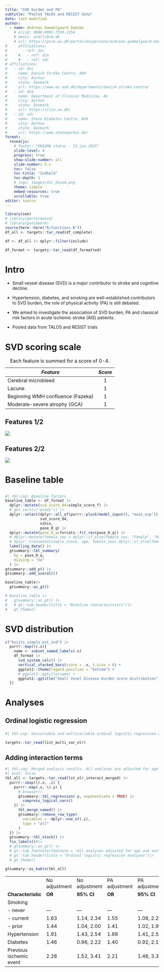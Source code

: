 ```yaml
---
title: "SVD burden and PA"
subtitle: "Pooled TALOS and RESIST data"
date: last-modified
author:
  - name: Andreas Gammelgaard Damsbo
    # orcid: 0000-0002-7559-1154
    # email: andrlr@rm.dk
    # url: https://pure.au.dk/portal/en/persons/andreas-gammelgaard-damsbo(e3c4afce-3eba-4456-8b8b-2fd90775c87a).html
#     affiliations:
#       - ref: dsc
#     #   - ref: dcm
#     #   - ref: sdc
# affiliations:
#   - id: dsc
#     name: Danish Stroke Centre, AUH
#     city: Aarhus
#     state: Denmark
#     url: https://www.en.auh.dk/departments/danish-stroke-centre/
#   - id: dcm
#     name: Department of Clinical Medicine, AU
#     city: Aarhus
#     state: Denmark
#     url: https://clin.au.dk/
#   - id: sdc
#     name: Steno Diabetes Centre, AUH
#     city: Aarhus
#     state: Denmark
#     url: https://www.stenoaarhus.dk/
format: 
  revealjs:
    # footer: "ENIGMA status - 13.jan.2025"
    slide-level: 4
    progress: true
    show-slide-number: all
    slide-number: h.v
    toc: false
    toc-title: "Indhold"
    toc-depth: 1
    # logo: images/dsc_hoved.png
    theme: simple
    embed-resources: true
    scrollable: true
editor: source
---
```


```r
library(see)
# library(performance)
# library(patchwork)
source(here::here("R/functions.R"))
df_all <- targets::tar_read(df_complete)

df <- df_all |> dplyr::filter(include)

df_format <- targets::tar_read(df_formatted)
```

# Intro


-   Small vessel disease (SVD) is a major contributor to stroke and cognitive decline.

-   Hypertension, diabetes, and smoking are well-established contributors to SVD burden, the role of physical activity (PA) is still debated.

-   We aimed to investigate the association of SVD burden, PA and classical risk factors in acute ischemic stroke (AIS) patients.

-   Pooled data from TALOS and RESIST trials


# SVD scoring scale

| *Feature*                         | *Score* |
|-----------------------------------|:-------:|
| Cerebral microbleed               |    1    |
| Lacune                            |    1    |
| Beginning WMH confluence (Fazeka) |    1    |
| Moderate-severe atrophy (GCA)     |    1    |

: Each feature is summed for a score of 0-4.

## Features 1/2

![](images/strive1-features.png){fig-align="center"}

## Features 2/2

![](images/gca-flair.png){fig-align="center"}

# Baseline table

##  {.scrollable}

```r
#| tbl-cap: Baseline factors
baseline_table <- df_format |>
  dplyr::mutate(svd_score_04=simple_score_f) |> 
  # get_vars(c("preds")) |>
  dplyr::select(dplyr::all_of(purrr::pluck(model_input(), "main_exp")),
                svd_score_04,
                nihss,
                pase_0_q) |>
  dplyr::mutate(pase_0_q=forcats::fct_rev(pase_0_q)) |> 
  # dplyr::mutate(female_sex = dplyr::if_else(female_sex, "Female", "Male")) |>
  # dplyr::transmute(simple_score, age, female_sex= dplyr::if_else(female_sex, "Female", "Male"), nihss, tpa, evt, pase_0, alone) |>
  labelling_data() |>
  gtsummary::tbl_summary(
    by = pase_0_q,
    missing = "no"
  ) |>
gtsummary::add_p() |>
gtsummary::add_overall()

baseline_table|>
  gtsummary::as_gt()

# baseline_table |>
#   gtsummary::as_gt() |>
#   # gt::tab_header(title = "Baseline characteristics")|>
#   gt_theme()
```

# SVD distribution

```r
c("huijts_simple_ext_svd") |>
  purrr::map(\(.x){
    name <- subset_named_labels(.x)
    df_format |>
      svd_system_calc() |>
      vertical_stacked_bars(score = .x, t.size = 6) +
      ggplot2::theme(legend.position = "bottom") +
      # ggplot2::ggtitle(name) +
      ggplot2::ggtitle("Small Vesel Disease burden score distribution")
  })
```

# Analyses

## Ordinal logistic regression

### 

```r
#| tbl-cap: Univariable and multivariable ordinal logistic regression of considered effect modifiers.

targets::tar_read(list_multi_var_olr)
```

## Adding interaction terms

```r
#| tbl-cap: Merged analysis results. ALl analyses are adjusted for age and sex.
#| eval: false
tbl_all <- targets::tar_read(lst_olr_interact_merged) |>
  purrr::imap(\(.x, .i) {
    purrr::map(.x, \(.y) {
      # browser()
      gtsummary::tbl_regression(.y, exponentiate = TRUE) |>
        compress_logical_vars()
    }) |>
      tbl_merge_named() |>
      gtsummary::remove_row_type(
        variables = -dplyr::one_of(.i),
        type = "all"
      )
  }) |>
  gtsummary::tbl_stack() |>
  fix_labels()#|>
  # gtsummary::as_gt() |>
  # gt::tab_footnote(footnote = "All analyses adjusted for age and sex")
  # gt::tab_header(title = "Ordinal logistic regression analyses")|>
  # gt_theme()

gtsummary::as_kable(tbl_all)
```

::: r-fit-text
|  |  |  |  |  |  |  |
|-----------|-----------|-----------|-----------|-----------|-----------|-----------|
|  | No adjustment | No adjustment | PA adjustment | PA adjustment | PA interaction | PA interaction |
| **Characteristic** | **OR** | **95% CI** | **OR** | **95% CI** | **OR** | **95% CI** |
| Smoking |  |  |  |  |  |  |
| \- never | — | — | — | — | — | — |
| \- current | 1.63 | 1.14, 2.34 | 1.55 | 1.08, 2.23 | 1.28 | 0.62, 2.69 |
| \- prior | 1.44 | 1.04, 2.00 | 1.41 | 1.02, 1.97 | 1.76 | 0.86, 3.64 |
| Hypertension | 1.91 | 1.43, 2.54 | 1.88 | 1.41, 2.50 | 2.12 | 1.18, 3.83 |
| Diabetes | 1.46 | 0.96, 2.22 | 1.40 | 0.92, 2.13 | 1.81 | 0.56, 5.38 |
| Previous ischemic event | 2.28 | 1.52, 3.41 | 2.21 | 1.48, 3.31 | 1.47 | 0.56, 3.73 |
:::
